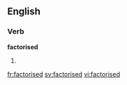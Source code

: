 
==English==

===Verb===
'''factorised'''

# {{past of|[[factorise]]}}

[[fr:factorised]]
[[sv:factorised]]
[[vi:factorised]]